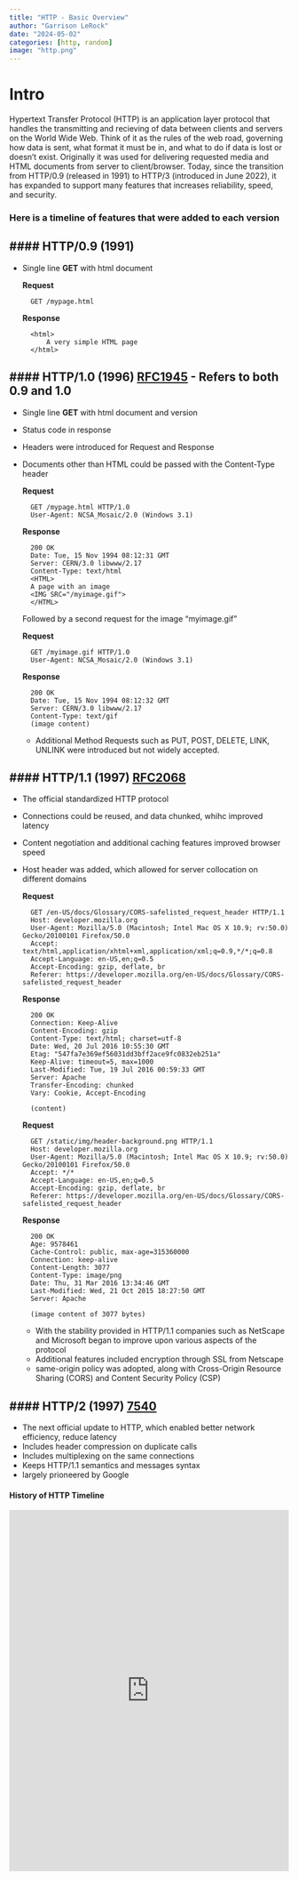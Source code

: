 ---
title: "HTTP - Basic Overview"
author: "Garrison LeRock"
date: "2024-05-02"
categories: [http, random]
image: "http.png"
---
# Intro
Hypertext Transfer Protocol (HTTP) is an application layer protocol that handles the transmitting and recieving of data between clients and servers on the World Wide Web. 
Think of it as the rules of the web road, governing how data is sent, what format it must be in, and what to do if data is lost or doesn't exist.
Originally it was used for delivering requested media and HTML documents from server to client/browser. 
Today, since the transition from HTTP/0.9 (released in 1991) to HTTP/3 (introduced in June 2022), it has expanded to support many features that increases reliability, speed, and security. 

### Here is a timeline of features that were added to each version

#### **HTTP/0.9** (1991)
-
- Single line **GET** with html document 

    **Request**  

        
        GET /mypage.html
        

    **Response** 
    
        
        <html>
            A very simple HTML page
        </html>
        

#### **HTTP/1.0** (1996) [RFC1945](https://datatracker.ietf.org/doc/html/rfc1945) - Refers to both 0.9 and 1.0
-
- Single line **GET** with html document and version
- Status code in response
- Headers were introduced for Request and Response
- Documents other than HTML could be passed with the Content-Type header
    
    **Request**

        GET /mypage.html HTTP/1.0
        User-Agent: NCSA_Mosaic/2.0 (Windows 3.1)
        

    **Response**

        200 OK
        Date: Tue, 15 Nov 1994 08:12:31 GMT
        Server: CERN/3.0 libwww/2.17
        Content-Type: text/html
        <HTML>
        A page with an image
        <IMG SRC="/myimage.gif">
        </HTML>
        
    Followed by a second request for the image "myimage.gif"

    **Request**

        GET /myimage.gif HTTP/1.0
        User-Agent: NCSA_Mosaic/2.0 (Windows 3.1)
        
    **Response**
        
        200 OK
        Date: Tue, 15 Nov 1994 08:12:32 GMT
        Server: CERN/3.0 libwww/2.17
        Content-Type: text/gif
        (image content)
    
    * Additional Method Requests such as PUT, POST, DELETE, LINK, UNLINK were introduced but not widely accepted.

#### **HTTP/1.1** (1997) [RFC2068](https://datatracker.ietf.org/doc/html/rfc2068#section-9.5)
-
- The official standardized HTTP protocol
- Connections could be reused, and data chunked, whihc improved latency
- Content negotiation and additional caching features improved browser speed
- Host header was added, which allowed for server collocation on different domains
    
    **Request**

        GET /en-US/docs/Glossary/CORS-safelisted_request_header HTTP/1.1
        Host: developer.mozilla.org
        User-Agent: Mozilla/5.0 (Macintosh; Intel Mac OS X 10.9; rv:50.0) Gecko/20100101 Firefox/50.0
        Accept: text/html,application/xhtml+xml,application/xml;q=0.9,*/*;q=0.8
        Accept-Language: en-US,en;q=0.5
        Accept-Encoding: gzip, deflate, br
        Referer: https://developer.mozilla.org/en-US/docs/Glossary/CORS-safelisted_request_header
        
    **Response**

        200 OK
        Connection: Keep-Alive
        Content-Encoding: gzip
        Content-Type: text/html; charset=utf-8
        Date: Wed, 20 Jul 2016 10:55:30 GMT
        Etag: "547fa7e369ef56031dd3bff2ace9fc0832eb251a"
        Keep-Alive: timeout=5, max=1000
        Last-Modified: Tue, 19 Jul 2016 00:59:33 GMT
        Server: Apache
        Transfer-Encoding: chunked
        Vary: Cookie, Accept-Encoding

        (content)

    **Request**

        GET /static/img/header-background.png HTTP/1.1
        Host: developer.mozilla.org
        User-Agent: Mozilla/5.0 (Macintosh; Intel Mac OS X 10.9; rv:50.0) Gecko/20100101 Firefox/50.0
        Accept: */*
        Accept-Language: en-US,en;q=0.5
        Accept-Encoding: gzip, deflate, br
        Referer: https://developer.mozilla.org/en-US/docs/Glossary/CORS-safelisted_request_header

    **Response**

        200 OK
        Age: 9578461
        Cache-Control: public, max-age=315360000
        Connection: keep-alive
        Content-Length: 3077
        Content-Type: image/png
        Date: Thu, 31 Mar 2016 13:34:46 GMT
        Last-Modified: Wed, 21 Oct 2015 18:27:50 GMT
        Server: Apache

        (image content of 3077 bytes)
    
    * With the stability provided in HTTP/1.1 companies such as NetScape and Microsoft began to improve upon various aspects of the protocol
    * Additional features included encryption through SSL from Netscape
    * same-origin policy was adopted, along with Cross-Origin Resource Sharing (CORS) and Content Security Policy (CSP)
  
#### **HTTP/2** (1997) [7540](https://datatracker.ietf.org/doc/html/rfc7540)
-
- The next official update to HTTP, which enabled better network efficiency, reduce latency
- Includes header compression on duplicate calls
- Includes multiplexing on the same connections
- Keeps HTTP/1.1 semantics and messages syntax
- largely prioneered by Google


#### History of HTTP Timeline


<iframe src='https://cdn.knightlab.com/libs/timeline3/latest/embed/index.html?source=10xkezz3JEOy6Y4jReuiLmHfIu1OxK8vh9kJ-hiOq0x4&font=Default&lang=en&initial_zoom=2&height=650' width='100%' height='650' webkitallowfullscreen mozallowfullscreen allowfullscreen frameborder='0'></iframe>
